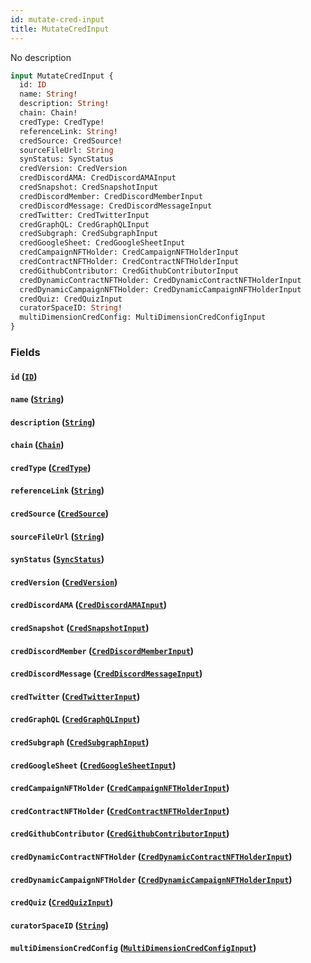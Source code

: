 ```yaml
---
id: mutate-cred-input
title: MutateCredInput
---
```



No description

```graphql
input MutateCredInput {
  id: ID
  name: String!
  description: String!
  chain: Chain!
  credType: CredType!
  referenceLink: String!
  credSource: CredSource!
  sourceFileUrl: String
  synStatus: SyncStatus
  credVersion: CredVersion
  credDiscordAMA: CredDiscordAMAInput
  credSnapshot: CredSnapshotInput
  credDiscordMember: CredDiscordMemberInput
  credDiscordMessage: CredDiscordMessageInput
  credTwitter: CredTwitterInput
  credGraphQL: CredGraphQLInput
  credSubgraph: CredSubgraphInput
  credGoogleSheet: CredGoogleSheetInput
  credCampaignNFTHolder: CredCampaignNFTHolderInput
  credContractNFTHolder: CredContractNFTHolderInput
  credGithubContributor: CredGithubContributorInput
  credDynamicContractNFTHolder: CredDynamicContractNFTHolderInput
  credDynamicCampaignNFTHolder: CredDynamicCampaignNFTHolderInput
  credQuiz: CredQuizInput
  curatorSpaceID: String!
  multiDimensionCredConfig: MultiDimensionCredConfigInput
}
```


### Fields

#### `id` ([`ID`](../../references/scalars/id))




#### `name` ([`String`](../../references/scalars/string))




#### `description` ([`String`](../../references/scalars/string))




#### `chain` ([`Chain`](../../references/enums/chain))




#### `credType` ([`CredType`](../../references/enums/cred-type))




#### `referenceLink` ([`String`](../../references/scalars/string))




#### `credSource` ([`CredSource`](../../references/enums/cred-source))




#### `sourceFileUrl` ([`String`](../../references/scalars/string))




#### `synStatus` ([`SyncStatus`](../../references/enums/sync-status))




#### `credVersion` ([`CredVersion`](../../references/enums/cred-version))




#### `credDiscordAMA` ([`CredDiscordAMAInput`](../../references/inputs/cred-discord-amainput))




#### `credSnapshot` ([`CredSnapshotInput`](../../references/inputs/cred-snapshot-input))




#### `credDiscordMember` ([`CredDiscordMemberInput`](../../references/inputs/cred-discord-member-input))




#### `credDiscordMessage` ([`CredDiscordMessageInput`](../../references/inputs/cred-discord-message-input))




#### `credTwitter` ([`CredTwitterInput`](../../references/inputs/cred-twitter-input))




#### `credGraphQL` ([`CredGraphQLInput`](../../references/inputs/cred-graph-qlinput))




#### `credSubgraph` ([`CredSubgraphInput`](../../references/inputs/cred-subgraph-input))




#### `credGoogleSheet` ([`CredGoogleSheetInput`](../../references/inputs/cred-google-sheet-input))




#### `credCampaignNFTHolder` ([`CredCampaignNFTHolderInput`](../../references/inputs/cred-campaign-nftholder-input))




#### `credContractNFTHolder` ([`CredContractNFTHolderInput`](../../references/inputs/cred-contract-nftholder-input))




#### `credGithubContributor` ([`CredGithubContributorInput`](../../references/inputs/cred-github-contributor-input))




#### `credDynamicContractNFTHolder` ([`CredDynamicContractNFTHolderInput`](../../references/inputs/cred-dynamic-contract-nftholder-input))




#### `credDynamicCampaignNFTHolder` ([`CredDynamicCampaignNFTHolderInput`](../../references/inputs/cred-dynamic-campaign-nftholder-input))




#### `credQuiz` ([`CredQuizInput`](../../references/inputs/cred-quiz-input))




#### `curatorSpaceID` ([`String`](../../references/scalars/string))




#### `multiDimensionCredConfig` ([`MultiDimensionCredConfigInput`](../../references/inputs/multi-dimension-cred-config-input))






